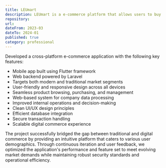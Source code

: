```yaml
---
title: LEUmart
description: LEUmart is a e-commerce platform that allows users to buy and sell products.
repository: 
url: 
dateFrom: 2023-03
dateTo: 2024-01
published: true
category: professional
---
```



Developed a cross-platform e-commerce application with the following key features:

- Mobile app built using Flutter framework
- Web backend powered by Laravel
- Targets both modern and traditional market segments
- User-friendly and responsive design across all devices
- Seamless product browsing, purchasing, and management
- Web-based system for company data processing
- Improved internal operations and decision-making
- Clean UI/UX design principles
- Efficient database integration
- Secure transaction handling
- Scalable digital commerce experience

The project successfully bridged the gap between traditional and digital commerce by providing an intuitive platform that caters to various user demographics. 
Through continuous iteration and user feedback, we optimized the application's performance and feature set to meet evolving market demands while maintaining robust security standards and operational efficiency.
